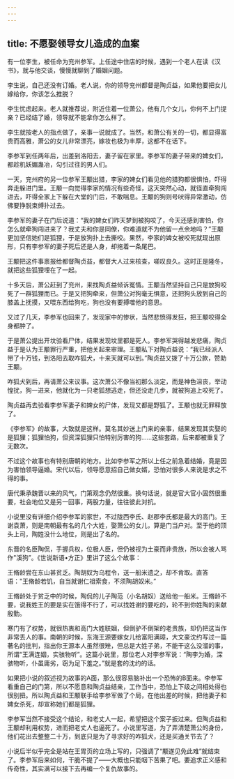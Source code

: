 ```yaml
---
---
---
```

title: 不愿娶领导女儿造成的血案
---




有一位李生，被任命为兖州参军。上任途中住店的时候，遇到一个老人在读《汉书》，就与他交谈，慢慢就聊到了婚姻问题。

李生说，自己还没有订婚。老人说，你的领导兖州都督是陶贞益，如果他要把女儿嫁给你，你该怎么推脱？

李生忧虑起来。老人就推荐说，附近住着一位萧公，他有几个女儿，你何不上门提亲？已经结了婚，领导就不能拿你怎么样了。

李生就按老人的指点做了，亲事一说就成了。当然，和萧公有关的一切，都显得富贵而高雅，萧公的女儿非常漂亮，嫁妆也极为丰厚，这都不在话下。

李参军到任两年后，出差到洛阳去，妻子留在家里。李参军的妻子带来的婢女们，都趁机妖媚蛊冶，勾引过往的男人们。

一天，兖州府的另一位参军王颙出猎，李家的婢女们看见他的猎狗都很惧怕，吓得奔走躲进门里。王颙一向觉得李家的情况有些奇怪，这天突然心动，就径直牵狗闯进去，吓得全家上下躲在大堂的门后，不敢喘息。王颙的狗则号吠得异常激动，仿佛要挣脱束缚扑过去。

李参军的妻子在门后说道：“我的婢女们昨天梦到被狗咬了，今天还感到害怕，你怎么就牵狗闯进来了？我丈夫和你是同僚，你难道就不为他留一点余地吗？”王颙更加坚信她们是狐狸，于是放狗扑上去撕咬。果然，李家的婢女被咬死就现出原形，只有李参军的妻子死后还是人身，却拖着一条尾巴。

王颙把这件事禀报给都督陶贞益，都督大人过来核查，嗟叹良久。这时正是隆冬，就把这些狐狸埋在了一起。

十多天后，萧公赶到了兖州，来找陶贞益倾诉冤情。王颙当然坚持自己只是放狗咬死了一群狐狸而已。于是又把狗牵来，但萧公对狗毫无惧意，还把狗头放到自己的膝盖上抚摸，又喂东西给狗吃，狗也没有要搏噬他的意思。

又过了几天，李参军也回来了，发现家中的惨状，当然悲愤得发狂，把王颙咬得全身都肿了。

于是萧公提出开坟验看尸体，结果发现坟里都是死人。李参军哭得越发悲痛，陶贞益于是认为王颙罪行严重，把他关起来审理。王颙私下对陶贞益说：“我已经派人带了十万钱，到洛阳去取咋狐犬，十来天就可以到。”陶贞益又拨了十万公款，赞助王颙。

咋狐犬到后，再请萧公来议事。这次萧公不像当初那么淡定，而是神色沮丧，举动惶扰，狗一进来，他就化为一只老狐想逃走，但还没走几步，就被狗追上咬死了。

陶贞益再去验看李参军妻子和婢女的尸体，发现又都是野狐了。王颙也就无罪释放了。



《李参军》的故事，大致就是这样。莫名其妙送上门来的亲事，结果发现其实娶的是狐狸；狐狸怕狗，但资深狐狸只怕特别厉害的狗……这些套路，后来都被重复了无数次。

不过这个故事也有特别唐朝的地方。比如李参军之所以上任之前急着结婚，竟是因为害怕领导逼婚。宋代以后，领导愿意招自己做女婿，恐怕对很多人来说是求之不得的事。

唐代秉承魏晋以来的风气，门第观念仍然很重。换句话说，就是官大官小固然很重要，社会地位又是另一回事，两股力量，往往彼此对抗。

小说里没有详细介绍李参军的家世，不过陇西李氏、赵郡李氏都是最大的高门。王谢袁萧，则是南朝最有名的几个大姓，娶萧公的女儿，算是门当户对。至于他的顶头上司，陶姓没什么地位，则是出了名的。

东晋的名臣陶侃，手握兵权，位极人臣，但仍被视为土豪而非贵族，所以会被人骂作"溪狗”。《世说新语•方正》里讲了这么个故事：

王脩龄尝在东山甚贫乏。陶胡奴为乌程令，送一船米遗之，却不肯取。直答语："王脩龄若饥，自当就谢仁祖索食，不须陶胡奴米。”

王脩龄处于贫乏中的时候，陶侃的儿子陶范（小名胡奴）送给他一船米。王脩龄不要，说我姓王的要是实在饿得不行了，可以找姓谢的要吃的，轮不到你姓陶的来献殷勤。

寒门有了权势，就很热衷和高门大姓联姻，但倒驴不倒架的老贵族，却仍把这当作非常丢人的事。南朝的时候，东海王源要嫁女儿给富阳满璋，大文豪沈约写过一篇著名的批判，指出你王源本人虽然很矬，但总是大姓子弟，不能干这么没溜的事，所谓“王满连姻，实骇物听”。这篇小说里，那位老人对李参军说：“陶李为婚，深骇物听，仆虽庸劣，窃为足下羞之。”就是套的沈约的话。

如果把小说的叙述视为故事的A面，那么很容易脑补出一个恐怖的B面来。李参军看重自己的门第，所以不愿意和陶贞益结亲，工作当中，恐怕上下级之间相处得也很别扭。所以陶贞益和王颙联手给李参军做了个局，在他出差的时候，把他妻子和婢女杀死，却宣称她们都是狐狸。

李参军当然不接受这个结论，和老丈人一起，希望把这个案子扳过来。但陶贞益和王颙却利用权势，进而把老丈人也逼死了。小说里写道，为了弄清楚萧公的身份，他们花出去整整二十万，到底只是为了寻求好的咋狐犬，还是买通关节去了？

小说后半似乎完全是站在王胃页的立场上写的，只强调了“颙遂见免此难”就结束了。李参军后来如何，干脆不提了——大概也只能咽下苦果了吧。要追求正义感和传奇性，其实满可以接下去再编一个复仇故事的。
